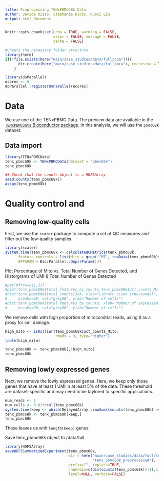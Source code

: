 ```yaml
---
title: Preprocessing TENxPBMC68k Data
author: Davide Risso, Stephanie Hicks, Ruoxi Liu
output: html_document
---
```


```r
knitr::opts_chunk$set(echo = TRUE, warning = FALSE, 
                      error = FALSE, message = FALSE, 
                      cache = FALSE)

```

```r
#Create the necessary folder structure
library(here)
if(!file.exists(here("main/case_studies/data/full/pca"))){
      dir.create(here("main/case_studies/data/full/pca"), recursive = TRUE)
    }

library(doParallel)
ncores <- 6
doParallel::registerDoParallel(ncores)
```

# Data 

We use one of the TENxPBMC Data. 
The preview data are available in the 
[`TENxPBMCData` Bioconductor package](https://bioconductor.org/packages/release/data/experiment/html/TENxPBMCData.html). In this analysis, we will use the 
`pbmc68k` dataset. 

## Data import 
```r
library(TENxPBMCData)
tenx_pbmc68k <- TENxPBMCData(dataset = "pbmc68k")
tenx_pbmc68k

## Check that the counts object is a HDF5Array
seed(counts(tenx_pbmc68k))
assay(tenx_pbmc68k)
```

# Quality control and 

## Removing low-quality cells

First, we use the `scater` package to compute a set of 
QC measures and filter out the low-quality samples.

```r
library(scater)
system.time(tenx_pbmc68k <- calculateQCMetrics(tenx_pbmc68k, 
      feature_controls = list(Mito = grep("^MT", rowData(tenx_pbmc68k)$Symbol)),
      BPPARAM = BiocParallel::DoparParam()))
```

Plot Percentage of Mito vs. Total Number of Genes Detected, and Historgrams of UMI & Total Number of Genes Detected
```r
#par(mfrow=c(1,3))
#plot(tenx_pbmc68k$total_features_by_counts,tenx_pbmc68k$pct_counts_Mito, ylab="Percentage of Mito", xlab="Total Number of Genes Detected")
#hist(tenx_pbmc68k$total_counts/1e4, xlab="Library sizes (thousands)", main="",
#     breaks=20, col="grey80", ylab="Number of cells")
#hist(tenx_pbmc68k$total_features_by_counts, xlab="Number of expressed genes", main="",
#     breaks=20, col="grey80", ylab="Number of cells")
```
We remove cells with high proportion of mitocondrial 
reads, using it as a proxy for cell damage. 

```r
high_mito <- isOutlier(tenx_pbmc68k$pct_counts_Mito, 
                       nmads = 3, type="higher")
table(high_mito)

tenx_pbmc68k <- tenx_pbmc68k[,!high_mito]
tenx_pbmc68k
```

## Removing lowly expressed genes

Next, we remove the lowly expressed genes. Here, 
we keep only those genes that have at least 1 UMI 
in at least 5% of the data. These threshold are
dataset-specific and may need to be taylored to 
specific applications.

```r
num_reads <- 1
num_cells <- 0.01*ncol(tenx_pbmc68k)
system.time(keep <- which(DelayedArray::rowSums(counts(tenx_pbmc68k) >= num_reads ) >= num_cells))
tenx_pbmc68k <- tenx_pbmc68k[keep,]
tenx_pbmc68k
```

These leaves us with `length(keep)` genes.


Save tenx_pbmc68k object to /data/full
```r
library(HDF5Array)
saveHDF5SummarizedExperiment(tenx_pbmc68k, 
                             dir = here("main/case_studies/data/full/tenx_pbmc68k",
                                        "tenx_pbmc68k_preprocessed"), 
                             prefix="", replace=TRUE, 
                             chunkdim=c(dim(counts(tenx_pbmc68k))[1],1), 
                             level=NULL, verbose=FALSE)
```
